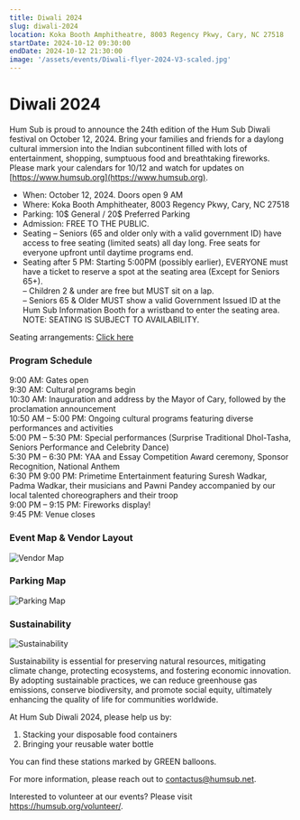 ```yaml
---
title: Diwali 2024
slug: diwali-2024
location: Koka Booth Amphitheatre, 8003 Regency Pkwy, Cary, NC 27518
startDate: 2024-10-12 09:30:00
endDate: 2024-10-12 21:30:00
image: '/assets/events/Diwali-flyer-2024-V3-scaled.jpg'
---
```

# Diwali 2024

Hum Sub is proud to announce the 24th edition of the Hum Sub Diwali festival on October 12, 2024.  Bring your families and friends for a daylong cultural immersion into the Indian subcontinent filled with lots of entertainment, shopping, sumptuous food and breathtaking fireworks.  Please mark your calendars for 10/12 and watch for updates on [https://www.humsub.org](https://www.humsub.org).

- When: October 12, 2024. Doors open 9 AM
- Where: Koka Booth Amphitheater, 8003 Regency Pkwy, Cary, NC 27518
- Parking: 10$ General / 20$ Preferred Parking
- Admission: FREE TO THE PUBLIC.  
- Seating – Seniors (65 and older only with a valid government ID) have access to free seating (limited seats) all day long.  Free seats for everyone upfront until daytime programs end.
- Seating after 5 PM: Starting 5:00PM (possibly earlier), EVERYONE must have a ticket to reserve a spot at the seating area (Except for Seniors 65+).  
    – Children 2 & under are free but MUST sit on a lap.  
    – Seniors 65 & Older MUST show a valid Government Issued ID at the Hum Sub Information Booth for a wristband to enter the seating area. NOTE: SEATING IS SUBJECT TO AVAILABILITY.

Seating arrangements: [Click here](https://humsub.org/wp-content/uploads/2024/10/HD2024-SeatingArrangements-v2.pdf)

### Program Schedule
9:00 AM: Gates open  
9:30 AM: Cultural programs begin  
10:30 AM: Inauguration and address by the Mayor of Cary, followed by the proclamation announcement  
10:50 AM – 5:00 PM: Ongoing cultural programs featuring diverse performances and activities  
5:00 PM – 5:30 PM: Special performances (Surprise Traditional Dhol-Tasha, Seniors Performance and Celebrity Dance)  
5:30 PM – 6:30 PM: YAA and Essay Competition Award ceremony, Sponsor Recognition, National Anthem  
6:30 PM 9:00 PM: Primetime Entertainment featuring Suresh Wadkar, Padma Wadkar, their musicians and Pawni Pandey accompanied by our local talented choreographers and their troop  
9:00 PM – 9:15 PM: Fireworks display!  
9:45 PM: Venue closes  

### Event Map & Vendor Layout

![Vendor Map](/assets/events/HD2024_Vendor_Layout_V1-1-1152x1536.jpg)

### Parking Map

![Parking Map](/assets/events/parking-map-hd-2024.png)

### Sustainability

<img src="/assets/events/HD-2024-sustainability-768x994.jpeg" alt="Sustainability" layout="fit" />

Sustainability is essential for preserving natural resources, mitigating climate change, protecting ecosystems, and fostering economic innovation. By adopting sustainable practices, we can reduce greenhouse gas emissions, conserve biodiversity, and promote social equity, ultimately enhancing the quality of life for communities worldwide.

At Hum Sub Diwali 2024, please help us by:

1. Stacking your disposable food containers
2. Bringing your reusable water bottle

You can find these stations marked by GREEN balloons.

For more information, please reach out to contactus@humsub.net.   

Interested to volunteer at our events?  Please visit https://humsub.org/volunteer/. 